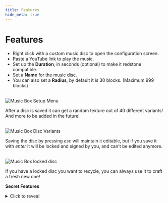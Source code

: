 ```yaml
---
title: Features
hide_meta: true
---
```


# Features
- Right click with a custom music disc to open the configuration screen.
- Paste a YouTube link to play the music.
- Set up the **Duration**, in seconds (optional) to make it redstone compatible.
- Set a **Name** for the music disc.
- You can also set a **Radius**, by default it is 30 blocks. (Maximum 999 blocks)

<br/>

<img src="https://cdn.modrinth.com/data/hKWZWeEG/images/844bf6e44ad9b4e62ee493f66ee96aa5a0b935fa.png" alt="Music Box Setup Menu"/>

<br/>

After a disc is saved it can get a random texture out of 40 different variants!
And more to be added in the future!

<br/>

<img src="https://cdn.modrinth.com/data/hKWZWeEG/images/f217bf6d2d99949563603d8dd1d8eaf8efcebca1.png" alt="Music Box Disc Variants"/>

<br/>

Saving the disc by pressing *esc* will maintain it editable, but if you save it with *enter* it will be locked and signed by you, and can't be edited anymore. 

<br/>

<img src="https://cdn.modrinth.com/data/hKWZWeEG/images/1f20ba66e9e69ba52448c8840053bbb1dea240ff.png" alt="Music Box locked disc"/>

<br/>

If you have a locked disc you want to recycle, you can always use it to craft a fresh new one!

**Secret Features**
<details>
  <summary>Click to reveal</summary>
  
    <br/>
  You can change the song **Pitch** by ading `&pitch=1.5` at the end of the URL. The pitch value can be any number between 0.5 (scary low) and 2.0 (chipmunk high). The default pitch is 1.0.

  <br/>

  <img src="https://cdn.modrinth.com/data/hKWZWeEG/images/577433bb4d8cb0d3c2c39c3d600d69bfb05845f2.png" alt="Music Box Pitch setup"/>

  It will only be changed back to the default pitch if you change the pitch to 1.0, as removing the pitch parameter will not change it back to the default pitch.

</details>